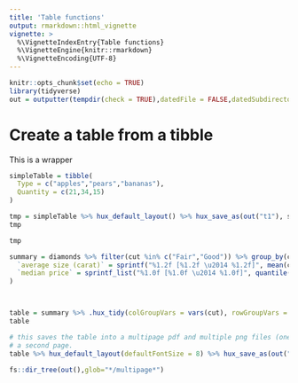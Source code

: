 ```yaml
---
title: 'Table functions'
output: rmarkdown::html_vignette
vignette: >
  %\VignetteIndexEntry{Table functions}
  %\VignetteEngine{knitr::rmarkdown}
  %\VignetteEncoding{UTF-8}
---
```




```r
knitr::opts_chunk$set(echo = TRUE)
library(tidyverse)
out = outputter(tempdir(check = TRUE),datedFile = FALSE,datedSubdirectory = FALSE)
```

# Create a table from a tibble

This is a wrapper 

```r
simpleTable = tibble(
  Type = c("apples","pears","bananas"),
  Quantity = c(21,34,15)
)

tmp = simpleTable %>% hux_default_layout() %>% hux_save_as(out("t1"), std_size$third)
tmp
```

```r

tmp
```

```r
summary = diamonds %>% filter(cut %in% c("Fair","Good")) %>% group_by(cut,color,clarity) %>% summarise(
  `average size (carat)` = sprintf("%1.2f [%1.2f \u2014 %1.2f]", mean(carat), mean(carat)-1.96*sd(carat), mean(carat)+1.96*sd(carat)),
  `median price` = sprintf_list("%1.0f [%1.0f \u2014 %1.0f]", quantile(price, c(0.5,0.25,0.75)))
)



table = summary %>% .hux_tidy(colGroupVars = vars(cut), rowGroupVars = vars(color, clarity))
table
```

```r
# this saves the table into a multipage pdf and multiple png files (one per page). This is based on a full A4 page size, minus margins which demonstrates the overflow onto 
# a second page.
table %>% hux_default_layout(defaultFontSize = 8) %>% hux_save_as(out("multipage_t2"), std_size$full)

```

```r
fs::dir_tree(out(),glob="*/multipage*")
```


